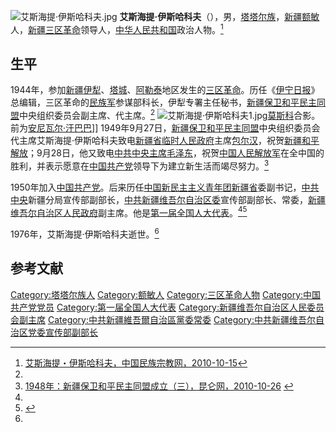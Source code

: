 [[File:艾斯海提·伊斯哈科夫.jpg|thumb]]
'''艾斯海提·伊斯哈科夫'''（{{bd|1921年||1976年|}}），男，[[塔塔尔族|塔塔尔族]]，[[新疆|新疆]][[额敏县|额敏]]人，[[新疆|新疆]][[三区革命|三区革命]]领导人，[[中华人民共和国|中华人民共和国]]政治人物。<ref name=zgmzzjw>[http://www.mzb.com.cn/html/Home/report/147177-1.htm 艾斯海提・伊斯哈科夫，中国民族宗教网，2010-10-15]{{dead link|date=2018年4月 |bot=InternetArchiveBot |fix-attempted=yes }}</ref>

== 生平 ==
1944年，参加[[新疆|新疆]][[伊犁|伊犁]]、[[塔城|塔城]]、[[阿勒泰|阿勒泰]]地区发生的[[三区革命|三区革命]]。历任《[[伊宁日报|伊宁日报]]》总编辑，三区革命的[[民族军|民族军]]参谋部科长，伊犁专署主任秘书，[[新疆保卫和平民主同盟|新疆保卫和平民主同盟]]中央组织委员会副主席、代主席。<ref name=zgmzzjw/>
[[File:艾斯海提·伊斯哈科夫1.jpg|thumb]][[莫斯科|莫斯科]]合影。前为[[安尼瓦尔·汗巴巴|安尼瓦尔·汗巴巴]]]]
1949年9月27日，[[新疆保卫和平民主同盟|新疆保卫和平民主同盟]]中央组织委员会代主席艾斯海提·伊斯哈科夫致电[[新疆省临时人民政府|新疆省临时人民政府]]主席[[包尔汉|包尔汉]]，祝贺[[新疆和平解放|新疆和平解放]]；9月28日，他又致电[[中共中央主席|中共中央主席]][[毛泽东|毛泽东]]，祝贺[[中国人民解放军|中国人民解放军]]在全中国的胜利，并表示愿意在[[中国共产党|中国共产党]]领导下为建立新生活而竭尽努力。<ref>[http://www.xjkunlun.cn/dswx/jjds/2010/2037904.htm 1948年：新疆保卫和平民主同盟成立（三），昆仑网，2010-10-26] {{webarchive|url=https://web.archive.org/web/20140512224112/http://www.xjkunlun.cn/dswx/jjds/2010/2037904.htm |date=2014-05-12 }}</ref>

1950年加入[[中国共产党|中国共产党]]。后来历任[[中国共产主义青年团|中国新民主主义青年团]][[新疆省|新疆省]]委副书记，[[中共中央|中共中央]]新疆分局宣传部副部长，[[中共新疆维吾尔自治区委|中共新疆维吾尔自治区委]]宣传部副部长、常委，[[新疆维吾尔自治区人民政府|新疆维吾尔自治区人民政府]]副主席。他是[[第一届全国人大代表|第一届全国人大代表]]。<ref name=zgmzzjw/><ref>{{cite book|author=全国人民代表大会常务委员会办公厅|title=中华人民共和国第一届全国人民代表大会代表名单|year=1955年|publisher=全国人民代表大会常务委员会办公厅|url=http://book.ucdrs.superlib.net/views/specific/2929/bookDetail.jsp?dxNumber=000005772167&d=546843D0AE2464CD1C95896344A85614&fenlei=04070402}}</ref>

1976年，艾斯海提·伊斯哈科夫逝世。<ref name=zgmzzjw/>

== 参考文献 ==
{{reflist}}

{{Authority control}}
{{DEFAULTSORT:I伊}}
[[Category:塔塔尔族人|Category:塔塔尔族人]]
[[Category:额敏人|Category:额敏人]]
[[Category:三区革命人物|Category:三区革命人物]]
[[Category:中国共产党党员|Category:中国共产党党员]]
[[Category:第一届全国人大代表|Category:第一届全国人大代表]]
[[Category:新疆维吾尔自治区人民委员会副主席|Category:新疆维吾尔自治区人民委员会副主席]]
[[Category:中共新疆維吾爾自治區黨委常委|Category:中共新疆維吾爾自治區黨委常委]]
[[Category:中共新疆维吾尔自治区党委宣传部副部长|Category:中共新疆维吾尔自治区党委宣传部副部长]]
